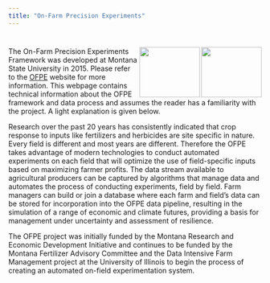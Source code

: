 ```yaml
---
title: "On-Farm Precision Experiments"
---
```

# <img src="images/msu_coa_logo.png" align="right" width="120" height = "100" /> <img src="images/OFPE_logo.png" align="right" width="120" height = "100" />

The On-Farm Precision Experiments Framework was developed at Montana State University in 2015. Please refer to the [OFPE](https://sites.google.com/site/ofpeframework/) website for more information. This webpage contains technical information about the OFPE framework and data process and assumes the reader has a familiarity with the project. A light explanation is given below.

Research over the past 20 years has consistently indicated that crop response to inputs like fertilizers and herbicides are site specific in nature. Every field is different and most years are different. Therefore the OFPE takes advantage of modern technologies to conduct automated experiments on  each field that will optimize the use of field-specific inputs based on maximizing farmer profits. The data stream available to agricultural producers can be captured by algorithms that manage data and automates the process of conducting experiments, field by field. Farm managers can build or join a database where each farm and field's data can be stored for incorporation into the OFPE data pipeline, resulting in the simulation of a range of economic and climate futures, providing a basis for management under uncertainty and assessment of resilience.

The OFPE project was initially funded by the Montana Research and Economic Development Initiative and continues to be funded by the Montana Fertilizer Advisory Committee and the Data Intensive Farm Management project at the University of Illinois to begin the process of creating an automated on-field experimentation system.


